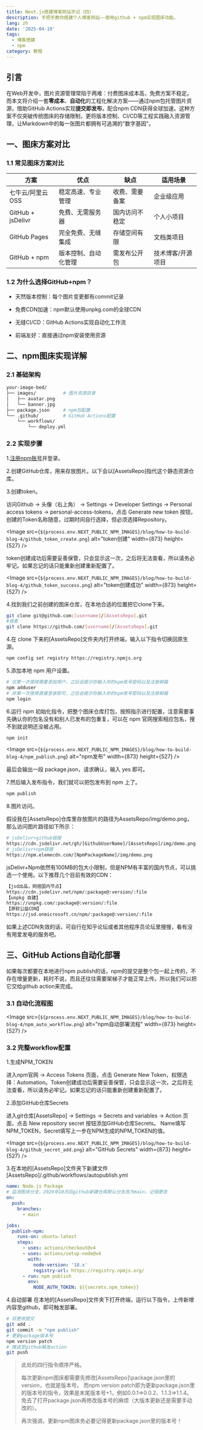 ```yaml
---
title: Next.js搭建博客网站手记（四）
description: 手把手教你搭建个人博客网站——使用github + npm实现图床功能。
lang: zh
date: '2025-04-19'
tags:
  - 博客搭建
  - npm
category: 教程
---
```



## 引言

在Web开发中，图片资源管理常陷于两难：付费图床成本高，免费方案不稳定。而本文将介绍一套**零成本**、**自动化**的工程化解决方案——通过npm包托管图片资源，借助GitHub Actions实现**提交即发布**，配合npm CDN获得全球加速。这种方案不仅突破传统图床的存储限制，更将版本控制、CI/CD等工程实践融入资源管理，让Markdown中的每一张图片都拥有可追溯的"数字基因"。

## 一、图床方案对比

### 1.1 常见图床方案对比

| 方案              | 优点                 | 缺点           | 适用场景          |
| ----------------- | -------------------- | -------------- | ----------------- |
| 七牛云/阿里云OSS  | 稳定高速、专业管理   | 收费、需要备案 | 企业级应用        |
| GitHub + jsDelivr | 免费、无需服务器     | 国内访问不稳定 | 个人小项目        |
| GitHub Pages      | 完全免费、无缝集成   | 存储空间有限   | 文档类项目        |
| GitHub + npm      | 版本控制、自动化管理 | 需发布公开包   | 技术博客/开源项目 |

### 1.2 为什么选择GitHub+npm？

- 天然版本控制：每个图片变更都有commit记录

- 免费CDN加速：npm默认使用unpkg.com的全球CDN

- 无缝CI/CD：GitHub Actions实现自动化工作流

- 前端友好：直接通过npm安装使用资源

## 二、npm图床实现详解

### 2.1 基础架构

```bash
your-image-bed/
├── images/          # 图片资源目录
│   ├── avatar.png
│   └── banner.jpg
├── package.json     # npm包配置
└── .github/         # GitHub Actions配置
    └── workflows/
        └── deploy.yml
```

### 2.2 实现步骤

1.[注册npm账号](https://www.npmjs.com/signup/)并登录。

2.创建GitHub仓库，用来存放图片。以下会以[AssetsRepo]指代这个静态资源仓库。

3.创建token。

访问Github → 头像（右上角） → Settings → Developer Settings → Personal access tokens → personal-access-tokens，点击 Generate new token 按钮，创建的Token名称随意，过期时间自行选择，但必须选择Repository。

<Image
  src={`${process.env.NEXT_PUBLIC_NPM_IMAGES}/blog/how-to-build-blog-4/github_token_create.png`}
  alt="token创建"
  width={873}
  height={527}
/>

token创建成功后需要妥善保管，只会显示这一次，之后将无法查看，所以请务必牢记。如果忘记的话只能重新创建重新配置了。

<Image
  src={`${process.env.NEXT_PUBLIC_NPM_IMAGES}/blog/how-to-build-blog-4/github_token_success.png`}
  alt="token创建成功"
  width={873}
  height={527}
/>

4.找到我们之前创建的图床仓库，在本地合适的位置把它clone下来。

```bash
git clone git@github.com:[username]/[AssetsRepo].git
#或者
git clone https://github.com/[username]/[AssetsRepo].git
```

4.在 clone 下来的[AssetsRepo]文件夹内打开终端，输入以下指令切换回原生源。

```bash
npm config set registry https://registry.npmjs.org
```

5.添加本地 npm 用户设置。

```bash
# 仅第一次使用需要添加用户，之后会提示你输入你的npm账号密码以及注册邮箱
npm adduser
# 非第一次使用直接登录即可，之后会提示你输入你的npm账号密码以及注册邮箱
npm login
```

6.运行 npm 初始化指令，把整个图床仓库打包，按照指示进行配置，注意需要事先确认你的包名没有和别人已发布的包重复，可以在 npm 官网搜索相应包名，搜不到就说明还没被占用。

```bash
npm init
```

<Image
  src={`${process.env.NEXT_PUBLIC_NPM_IMAGES}/blog/how-to-build-blog-4/npm_publish.png`}
  alt="npm发布"
  width={873}
  height={527}
/>

最后会输出一段 package.json，请求确认，输入 yes 即可。

7.然后输入发布指令，我们就可以把包发布到 npm 上了。

```bash
npm publish
```

8.图片访问。

假设我在[AssetsRepo]仓库里存放图片的路径为AssetsRepo/img/demo.png，那么访问图片路径如下所示：

```bash
# jsDelivr+github链接
https://cdn.jsdelivr.net/gh/[GithubUserName]/[AssetsRepo]/img/demo.png
# jsDelivr+npm链接
https://npm.elemecdn.com/[NpmPackageName]/img/demo.png
```

jsDelivr+Npm依然有100MB的包大小限制，但是NPM有丰富的国内节点，可以挑选一个使用。以下推荐几个目前有效的CDN：

```bash
【jsd出品，网宿国内节点】
https://cdn.jsdelivr.net/npm/:package@:version/:file
【unpkg 自建】
https://unpkg.com/:package@:version/:file
【渺软公益CDN】
https://jsd.onmicrosoft.cn/npm/:package@:version/:file
```

如果上述CDN失效的话，可自行在知乎论坛或者其他程序员论坛里搜搜，看有没有用爱发电的服务吧。

## 三、GitHub Actions自动化部署

如果每次都要在本地进行npm publish的话，npm的提交是整个包一起上传的，不存在增量更新，耗时不说，而且还往往需要架梯子才能正常上传。所以我们可以把它交给github action来完成。

### 3.1 自动化流程图

<Image
  src={`${process.env.NEXT_PUBLIC_NPM_IMAGES}/blog/how-to-build-blog-4/npm_auto_workflow.png`}
  alt="npm自动部署流程"
  width={873}
  height={527}
/>

### 3.2 完整workflow配置

1.生成NPM_TOKEN

进入npm官网 → Access Tokens 页面，点击 Generate New Token，权限选择：Automation。Token创建成功后需要妥善保管，只会显示这一次，之后将无法查看，所以请务必牢记。如果忘记的话只能重新创建重新配置了。

2.添加GitHub仓库Secrets

进入git仓库[AssetsRepo] → Settings → Secrets and variables → Action 页面，点击 New repository secret 按钮添加GitHub仓库Secrets。
Name填写NPM_TOKEN，Secret填写上一步在NPM生成的NPM_TOKEN的值。

<Image
  src={`${process.env.NEXT_PUBLIC_NPM_IMAGES}/blog/how-to-build-blog-4/github_secret_add.png`}
  alt="GitHub Secrets"
  width={873}
  height={527}
/>

3.在本地的[AssetsRepo]文件夹下新建文件[AssetsRepo]/.github/workflows/autopublish.yml

```yml
name: Node.js Package
# 监测图床分支，2020年10月后github新建仓库默认分支改为main，记得更改
on:
  push:
    branches:
      - main

jobs:
  publish-npm:
    runs-on: ubuntu-latest
    steps:
      - uses: actions/checkout@v4
      - uses: actions/setup-node@v4
        with:
          node-version: '18.x'
          registry-url: https://registry.npmjs.org/
      - run: npm publish
        env:
          NODE_AUTH_TOKEN: ${{secrets.npm_token}}
```

4.自动部署
在本地的[AssetsRepo]文件夹下打开终端，运行以下指令，上传新增内容至github，即可触发部署。

```bash
# 将更改提交
git add .
git commit -m "npm publish"
# 更新package版本号
npm version patch
# 推送至github触发action
git push
```

> 此处的四行指令顺序严格。
>
> 每次更新npm图床都需要先修改[AssetsRepo]\package.json里的version，也就是版本号。
> 而npm version patch即为更新package.json里的版本号的指令，效果是末尾版本号+1，例如0.0.1=>0.0.2、1.1.3=>1.1.4。
> 免去了打开package.json再修改版本号的麻烦（大版本更新还是需要手动改的）。
>
> 再次强调，更新npm图床务必要记得更新package.json里的版本号！
